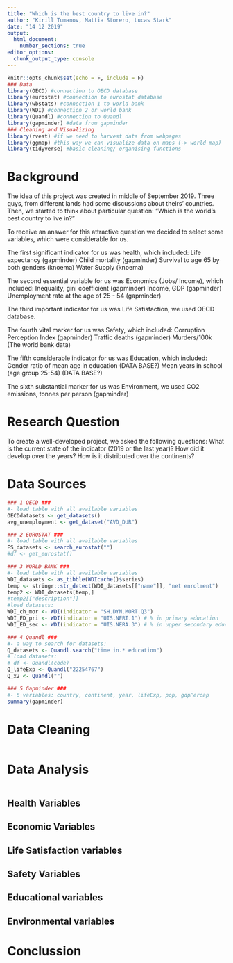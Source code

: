 ```yaml
---
title: "Which is the best country to live in?"
author: "Kirill Tumanov, Mattia Storero, Lucas Stark"
date: "14 12 2019"
output: 
  html_document:
    number_sections: true
editor_options: 
  chunk_output_type: console
---
```


```r
knitr::opts_chunk$set(echo = F, include = F)
### Data 
library(OECD) #connection to OECD database
library(eurostat) #connection to eurostat database
library(wbstats) #connection 1 to world bank
library(WDI) #connection 2 or world bank
library(Quandl) #connection to Quandl
library(gapminder) #data from gapminder
### Cleaning and Visualizing
library(rvest) #if we need to harvest data from webpages
library(ggmap) #this way we can visualize data on maps (-> world map)
library(tidyverse) #basic cleaning/ organising functions
```

# Background
The idea of this project was created in middle of September 2019.
Three guys, from different lands had some discussions about theirs' countries.
Then, we started to think about particular question:
"Which is the world's best country to live in?"

To receive an answer for this attractive question we decided to select some 
variables, which were considerable for us.

The first significant indicator for us was health, which included: 
Life expectancy (gapminder)
Child mortality (gapminder)
Survival to age 65 by both genders (knoema)
Water Supply (knoema)

The second essential variable for us was Economics (Jobs/ Income), which included:
Inequality, gini coefficient (gapminder)
Income, GDP (gapminder)
Unemployment rate at the age of 25 - 54 (gapminder)

The third important indicator for us was Life Satisfaction, we used OECD database.

The fourth vital marker for us was Safety, which included:
Corruption Perception Index (gapminder)
Traffic deaths (gapminder)
Murders/100k (The world bank data)

The fifth considerable indicator for us was Education, which included:
Gender ratio of mean age in education (DATA BASE?)
Mean years in school (age group 25-54) (DATA BASE?)

The sixth substantial marker for us was Environment, we used CO2 emissions, tonnes per person (gapminder)

# Research Question
To create a well-developed project, we asked the following questions:
What is the current state of the indicator (2019 or the last year)?
How did it develop over the years?
How is it distributed over the continents?

# Data Sources
```r
### 1 OECD ###
#- load table with all available variables
OECDdatasets <- get_datasets()
avg_unemployment <- get_dataset("AVD_DUR")

### 2 EUROSTAT ###
#- load table with all available variables
ES_datasets <- search_eurostat("")
#df <- get_eurostat()

### 3 WORLD BANK ###
#- load table with all available variables
WDI_datasets <- as_tibble(WDIcache()$series)
temp <- stringr::str_detect(WDI_datasets[["name"]], "net enrolment")
temp2 <- WDI_datasets[temp,]
#temp2[["description"]]
#load datasets:
WDI_ch_mor <- WDI(indicator = "SH.DYN.MORT.Q3")
WDI_ED_pri <- WDI(indicator = "UIS.NERT.1") # % in primary education
WDI_ED_sec <- WDI(indicator = "UIS.NERA.3") # % in upper secondary education

### 4 Quandl ###
#- a way to search for datasets:
Q_datasets <- Quandl.search("time in.* education")
# load datasets:
# df <- Quandl(code)
Q_lifeExp <- Quandl("22254767")
Q_x2 <- Quandl("")

### 5 Gapminder ###
#- 6 variables: country, continent, year, lifeExp, pop, gdpPercap
summary(gapminder)


```

# Data Cleaning
```r

```

# Data Analysis
```r

```

## Health Variables

## Economic Variables

## Life Satisfaction variables

## Safety Variables

## Educational variables

## Environmental variables

# Conclussion


